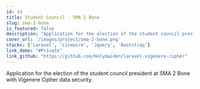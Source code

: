 ```yaml
---
id: 14
title: Student Council - SMA 2 Bone
slug: sma-2-bone
is_featured: false
description: "Application for the election of the student council president at SMA 2 Bone"
cover_url: '/images/project/sma-2-bone.png'
stacks: ['Laravel', 'Livewire', 'Jquery', 'Bootstrap']
link_demo: "#Private"
link_github: "https://github.com/Holymaiden/laravel-vigenere-cipher"
---
```


Application for the election of the student council president at SMA 2 Bone with Vigenere Cipher data security.